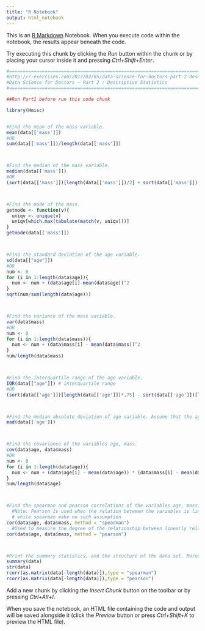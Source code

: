 ```yaml
---
title: "R Notebook"
output: html_notebook
---
```


This is an [R Markdown](http://rmarkdown.rstudio.com) Notebook. When you execute code within the notebook, the results appear beneath the code. 

Try executing this chunk by clicking the *Run* button within the chunk or by placing your cursor inside it and pressing *Ctrl+Shift+Enter*. 

```r
#==========================================================================================
#http://r-exercises.com/2017/02/05/data-science-for-doctors-part-2-descriptive-statistics/
#Data Science for Doctors – Part 2 : Descriptive Statistics
#==========================================================================================

##Run Part1 before run this code chunk

library(Hmisc)


#Find the mean of the mass variable.
mean(data[['mass']])
#OR
sum(data[['mass']])/length(data[['mass']])



#Find the median of the mass variable.
median(data[['mass']])
#OR
(sort(data[['mass']])[length(data[['mass']])/2] + sort(data[['mass']])[length(data[['mass']])/2+1] )/2



#Find the mode of the mass.
getmode <- function(v){
  uniqv <- unique(v)
  uniqv[which.max(tabulate(match(v, uniqv)))]
}
getmode(data[['mass']])



#Find the standard deviation of the age variable.
sd(data[["age"]])
#OR
num <- 0
for (i in 1:length(data$age)){
  num <- num + (data$age[i]-mean(data$age))^2
}
sqrt(num/sum(length(data$age)))



#Find the variance of the mass variable.
var(data$mass)
#OR
num <- 0
for (i in 1:length(data$mass)){
  num <- num + (data$mass[i] - mean(data$mass))^2
}
num/length(data$mass)



#Find the interquartile range of the age variable.
IQR(data[["age"]]) # interquartile range
#OR
(sort(data[['age']])[length(data[['age']])*.75] - sort(data[['age']])[length(data[['age']])*.25] )



#Find the median absolute deviation of age variable. Assume that the age follows a normal distribution.
mad(data[['age']])



#Find the covariance of the variables age, mass.
cov(data$age, data$mass)
#OR
num <- 0
for (i in 1:length(data$age)){
  num <- num + (data$age[i] - mean(data$age)) * (data$mass[i] - mean(data$mass))
}
num/length(data$age)



#Find the spearman and pearson correlations of the variables age, mass.
  #Note: Pearson is used when the relation between the variables is linear, 
  # while spearman make no such assumption
cor(data$age, data$mass, method = "spearman")
  #Used to measure the degree of the relationship between linearly related variables
cor(data$age, data$mass, method = "pearson")



#Print the summary statistics, and the structure of the data set. Moreover construct the correlation matrix of the data set.
summary(data)
str(data)
rcorr(as.matrix(data[-length(data)]),type = "spearman")
rcorr(as.matrix(data[-length(data)]),type = "pearson")


```

Add a new chunk by clicking the *Insert Chunk* button on the toolbar or by pressing *Ctrl+Alt+I*.

When you save the notebook, an HTML file containing the code and output will be saved alongside it (click the *Preview* button or press *Ctrl+Shift+K* to preview the HTML file).
